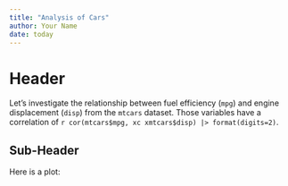 ```yaml
---
title: "Analysis of Cars"
author: Your Name
date: today
---
```


# Header

Let's investigate the relationship between fuel efficiency (`mpg`) and engine displacement (`disp`) from the `mtcars` dataset. Those variables have a correlation of `r cor(mtcars$mpg, xc xmtcars$disp) |> format(digits=2)`.

## Sub-Header

Here is a plot:



